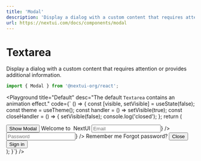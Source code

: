 ```yaml
---
title: 'Modal'
description: 'Display a dialog with a custom content that requires attention or provides additional information.'
url: https://nextui.com/docs/components/modal
---
```


# Textarea

Display a dialog with a custom content that requires attention or provides additional information.

```jsx
import { Modal } from '@nextui-org/react';
```

<CarbonAd />

<Playground
  title="Default"
  desc="The default `Textarea` contains an animation effect."
  code={`
() => {
const [visible, setVisible] = useState(false);
const theme = useTheme();
const handler = () => setVisible(true);
const closeHandler = () => {
    setVisible(false);
    console.log('closed');
};
return (
<div>
    <Button auto onClick={handler}>
        Show Modal
    </Button>
    <Modal
        aria-labelledby="modal-title"
        open={visible}
        onClose={closeHandler}
    >
        <Modal.Header>
            <Text id="modal-title" size={18}>
            Welcome to&nbsp;
            <Text b size={18}>
                NextUI
            </Text>
            </Text>
        </Modal.Header>
        <Modal.Body>
            <Input
                clearable
                bordered
                fullWidth
                color="primary"
                size="large"
                placeholder="Email"
                contentLeft={<Mail theme={theme} />}
            />
            <Input
                clearable
                bordered
                fullWidth
                color="primary"
                size="large"
                placeholder="Password"
                contentLeft={<Password theme={theme} />}
            />
            <Row justify="space-between">
            <Checkbox>
                <Text size={14} color={theme.palette.text}>
                Remember me
                </Text>
            </Checkbox>
            <Text size={14} color={theme.palette.accents_4}>
                Forgot password?
            </Text>
            </Row>
        </Modal.Body>
        <Modal.Footer>
            <Button auto flat color="error" onClick={closeHandler}>
            Close
            </Button>
            <Button auto onClick={closeHandler}>
            Sign in
            </Button>
        </Modal.Footer>
    </Modal>
</div>
);    
}`}
/>
